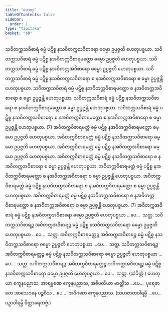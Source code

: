 ```yaml
---
title: "ဟေတု"
tableOfContents: false
sidebar:
  order: 1
type: "tipitaka"
basket: "ab"
---
```



<DynamicBreadcrumb />

<Division number="33">

<Paragraph number="69">
သဝိတက္ကသဝိစာရံ ဓမ္မံ ပဋိစ္စ နသဝိတက္ကသဝိစာရော ဓမ္မော ဥပ္ပဇ္ဇတိ ဟေတုပစ္စယာ. သဝိတက္ကသဝိစာရံ ဓမ္မံ ပဋိစ္စ နအဝိတက္ကဝိစာရမတ္တော ဓမ္မော ဥပ္ပဇ္ဇတိ ဟေတုပစ္စယာ. သဝိတက္ကသဝိစာရံ ဓမ္မံ ပဋိစ္စ နအဝိတက္ကအဝိစာရော ဓမ္မော ဥပ္ပဇ္ဇတိ ဟေတုပစ္စယာ. သဝိတက္ကသဝိစာရံ ဓမ္မံ ပဋိစ္စ နသဝိတက္ကသဝိစာရော စ နအဝိတက္ကအဝိစာရော စ ဓမ္မာ ဥပ္ပဇ္ဇန္တိ ဟေတုပစ္စယာ. သဝိတက္ကသဝိစာရံ ဓမ္မံ ပဋိစ္စ နအဝိတက္ကဝိစာရမတ္တော စ နအဝိတက္ကအဝိစာရော စ ဓမ္မာ ဥပ္ပဇ္ဇန္တိ ဟေတုပစ္စယာ. သဝိတက္ကသဝိစာရံ ဓမ္မံ ပဋိစ္စ နသဝိတက္ကသဝိစာရော စ နအဝိတက္ကဝိစာရမတ္တော စ ဓမ္မာ ဥပ္ပဇ္ဇန္တိ ဟေတုပစ္စယာ. သဝိတက္ကသဝိစာရံ ဓမ္မံ ပဋိစ္စ နသဝိတက္ကသဝိစာရော စ နအဝိတက္ကဝိစာရမတ္တော စ နအဝိတက္ကအဝိစာရော စ ဓမ္မာ ဥပ္ပဇ္ဇန္တိ ဟေတုပစ္စယာ. (7)
</Paragraph>

</Division>
<Division number="34">

<Paragraph number="70">
အဝိတက္ကဝိစာရမတ္တံ ဓမ္မံ ပဋိစ္စ နအဝိတက္ကဝိစာရမတ္တော ဓမ္မော ဥပ္ပဇ္ဇတိ ဟေတုပစ္စယာ. အဝိတက္ကဝိစာရမတ္တံ ဓမ္မံ ပဋိစ္စ နသဝိတက္ကသဝိစာရော ဓမ္မော ဥပ္ပဇ္ဇတိ ဟေတုပစ္စယာ. အဝိတက္ကဝိစာရမတ္တံ ဓမ္မံ ပဋိစ္စ နအဝိတက္ကအဝိစာရော ဓမ္မော ဥပ္ပဇ္ဇတိ ဟေတုပစ္စယာ. အဝိတက္ကဝိစာရမတ္တံ ဓမ္မံ ပဋိစ္စ နသဝိတက္ကသဝိစာရော စ နအဝိတက္ကအဝိစာရော စ ဓမ္မာ ဥပ္ပဇ္ဇန္တိ ဟေတုပစ္စယာ. အဝိတက္ကဝိစာရမတ္တံ ဓမ္မံ ပဋိစ္စ နအဝိတက္ကဝိစာရမတ္တော စ နအဝိတက္ကအဝိစာရော စ ဓမ္မာ ဥပ္ပဇ္ဇန္တိ ဟေတုပစ္စယာ. အဝိတက္ကဝိစာရမတ္တံ ဓမ္မံ ပဋိစ္စ နသဝိတက္ကသဝိစာရော စ နအဝိတက္ကဝိစာရမတ္တော စ ဓမ္မာ ဥပ္ပဇ္ဇန္တိ ဟေတုပစ္စယာ. အဝိတက္ကဝိစာရမတ္တံ ဓမ္မံ ပဋိစ္စ နသဝိတက္ကသဝိစာရော စ နအဝိတက္ကဝိစာရမတ္တော စ နအဝိတက္ကအဝိစာရော စ ဓမ္မာ ဥပ္ပဇ္ဇန္တိ ဟေတုပစ္စယာ. (7)
</Paragraph>

<Paragraph number="71">
အဝိတက္ကအဝိစာရံ ဓမ္မံ ပဋိစ္စ နအဝိတက္ကအဝိစာရော ဓမ္မော ဥပ္ပဇ္ဇတိ ဟေတုပစ္စယာ …ပေ…  သတ္တ.
</Paragraph>

<Paragraph number="72">
သဝိတက္ကသဝိစာရဉ္စ အဝိတက္ကအဝိစာရဉ္စ ဓမ္မံ ပဋိစ္စ နသဝိတက္ကသဝိစာရော ဓမ္မော ဥပ္ပဇ္ဇတိ ဟေတုပစ္စယာ …ပေ…  သတ္တ.
</Paragraph>

<Paragraph number="73">
အဝိတက္ကဝိစာရမတ္တဉ္စ အဝိတက္ကအဝိစာရဉ္စ ဓမ္မံ ပဋိစ္စ နသဝိတက္ကသဝိစာရော ဓမ္မော ဥပ္ပဇ္ဇတိ ဟေတုပစ္စယာ …ပေ…  သတ္တ.
</Paragraph>

<Paragraph number="74">
သဝိတက္ကသဝိစာရဉ္စ အဝိတက္ကဝိစာရမတ္တဉ္စ ဓမ္မံ ပဋိစ္စ နသဝိတက္ကသဝိစာရော ဓမ္မော ဥပ္ပဇ္ဇတိ ဟေတုပစ္စယာ …ပေ…  သတ္တ.
</Paragraph>

<Paragraph number="75">
သဝိတက္ကသဝိစာရဉ္စ အဝိတက္ကဝိစာရမတ္တဉ္စ အဝိတက္ကအဝိစာရဉ္စ ဓမ္မံ ပဋိစ္စ နသဝိတက္ကသဝိစာရော ဓမ္မော ဥပ္ပဇ္ဇတိ ဟေတုပစ္စယာ …ပေ…  သတ္တ. (သံခိတ္တံ.)
</Paragraph>

<Paragraph number="76">
ဟေတုယာ ဧကူနပညာသ, အာရမ္မဏေ ဧကူနပညာသ, အဓိပတိယာ ဗာတ္တိံသ …ပေ…  ပုရေဇာတေ အာသေဝနေ ပဉ္စဝီသ …ပေ…  အဝိဂတေ ဧကူနပညာသ.
</Paragraph>

<Paragraph number="77">
(သဟဇာတဝါရမ္ပိ …ပေ…  ပဉှာဝါရမ္ပိ ဝိတ္ထာရေတဗ္ဗံ.)
</Paragraph>
</Division>